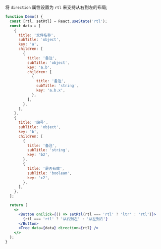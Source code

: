 将 `direction` 属性设置为 `rtl` 来支持从右到左的布局;

```jsx
function Demo() {
  const [rtl, setRtl] = React.useState('rtl');
  const data = [
    {
      title: '文件名称',
      subTitle: 'object',
      key: 'a',
      children: [
        {
          title: '备注',
          subTitle: 'object',
          key: 'a.b',
          children: [
            {
              title: '备注',
              subTitle: 'string',
              key: 'a.b.x',
            },
          ],
        },
      ],
    },
    {
      title: '编号',
      subTitle: 'object',
      key: 'b',
      children: [
        {
          title: '备注',
          subTitle: 'string',
          key: 'b2',
        },
        {
          title: '是否有效',
          subTitle: 'boolean',
          key: 'c2',
        },
      ],
    },
  ];

  return (
    <>
      <Button onClick={() => setRtl(rtl === 'rtl' ? 'ltr' : 'rtl')}>
        {rtl === 'rtl' ? '从右到左' : '从左到右'}
      </Button>
      <Tree data={data} direction={rtl} />
    </>
  );
}
```
